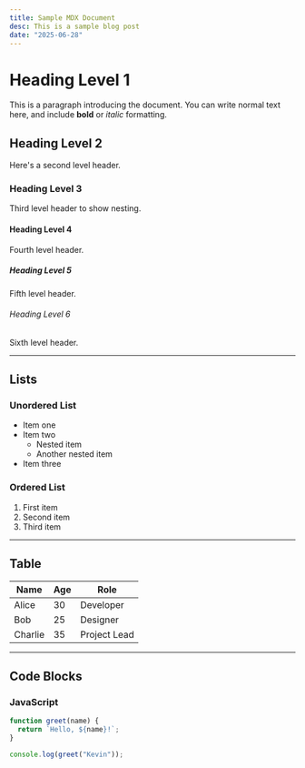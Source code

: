 ```yaml
---
title: Sample MDX Document
desc: This is a sample blog post
date: "2025-06-28"
---
```


# Heading Level 1

This is a paragraph introducing the document. You can write normal text here, and include **bold** or _italic_ formatting.

## Heading Level 2

Here's a second level header.

### Heading Level 3

Third level header to show nesting.

#### Heading Level 4

Fourth level header.

##### Heading Level 5

Fifth level header.

###### Heading Level 6

Sixth level header.

---

## Lists

### Unordered List

- Item one
- Item two
  - Nested item
  - Another nested item
- Item three

### Ordered List

1. First item
2. Second item
3. Third item

---

## Table

| Name    | Age | Role         |
| ------- | --- | ------------ |
| Alice   | 30  | Developer    |
| Bob     | 25  | Designer     |
| Charlie | 35  | Project Lead |

---

## Code Blocks

### JavaScript

```javascript
function greet(name) {
  return `Hello, ${name}!`;
}

console.log(greet("Kevin"));
```
